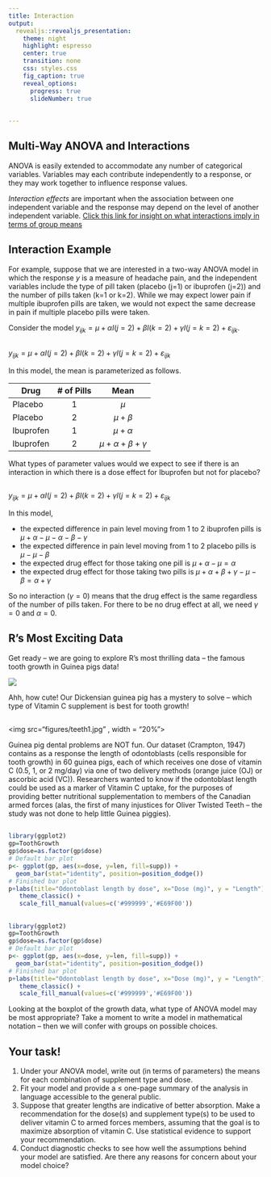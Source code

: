 ```yaml
---
title: Interaction
output: 
  revealjs::revealjs_presentation:
    theme: night
    highlight: espresso
    center: true
    transition: none
    css: styles.css
    fig_caption: true
    reveal_options:
      progress: true
      slideNumber: true
      
  
---
```





## Multi-Way ANOVA and Interactions

ANOVA is easily extended to accommodate any number of categorical variables. Variables may each contribute independently to a response, or they may work together to influence response values.

*Interaction effects* are important when the association between one independent variable and the response may depend on the level of another independent variable. 
[Click this link for insight on what interactions imply in terms of group means](https://courses.washington.edu/smartpsy/interactions.htm)

## Interaction Example

For example, suppose that we are interested in a two-way ANOVA model in which the response $y$ is a measure of headache pain, and the independent variables include the type of pill taken (placebo (j=1) or ibuprofen (j=2)) and the number of pills taken (k=1 or k=2). While we may expect lower pain if multiple ibuprofen pills are taken, we would not expect the same decrease in pain if multiple placebo pills were taken. 


Consider the model $y_{ijk}=\mu + \alpha I(j=2) + \beta I(k=2) + \gamma I(j=k=2)+\varepsilon_{ijk}$.

##

$y_{ijk}=\mu + \alpha I(j=2) + \beta I(k=2) + \gamma I(j=k=2)+\varepsilon_{ijk}$

In this model, the mean is parameterized as follows.

| Drug | \# of Pills | Mean |
| ---- | :-----------: | :----: |
| Placebo | 1 | $\mu$ | 
| Placebo | 2 | $\mu+\beta$ |
| Ibuprofen | 1 | $\mu+\alpha$ |
| Ibuprofen | 2 | $\mu +\alpha+\beta+\gamma$ |


What types of parameter values would we expect to see if there is an interaction in which there is a dose effect for Ibuprofen but not for placebo?

  
##

$y_{ijk}=\mu + \alpha I(j=2) + \beta I(k=2) + \gamma I(j=k=2)+\varepsilon_{ijk}$

In this model,

  - the expected difference in pain level moving from 1 to 2 ibuprofen pills is $\mu+\alpha - \mu - \alpha - \beta - \gamma$
  - the expected difference in pain level moving from 1 to 2 placebo pills is $\mu - \mu - \beta$
  - the expected drug effect for those taking one pill is $\mu+\alpha-\mu=\alpha$
  - the expected drug effect for those taking two pills is $\mu+\alpha+\beta+\gamma - \mu - \beta=\alpha+\gamma$
  
  
So no interaction ($\gamma=0$) means that the drug effect is the same regardless of the number of pills taken. For there to be no drug effect at all, we need $\gamma=0$ and $\alpha=0$.  




## R's Most Exciting Data

Get ready -- we are going to explore R's most thrilling data -- the famous tooth growth in Guinea pigs data!

![](figures/olivertwist.jpg)

Ahh, how cute!  Our Dickensian guinea pig has a mystery to solve -- which type of Vitamin C supplement is best for tooth growth!

##


<img src="figures/teeth1.jpg" , width = "20%">


Guinea pig dental problems are NOT fun. Our dataset (Crampton, 1947) contains as a response the length of odontoblasts (cells responsible for tooth growth) in 60 guinea pigs, each of which receives one dose of vitamin C (0.5, 1, or 2 mg/day) via one of two delivery methods (orange juice (OJ) or ascorbic acid (VC)). Researchers wanted to know if the odontoblast length could be used as a marker of Vitamin C uptake, for the purposes of providing better nutritional supplementation to members of the Canadian armed forces (alas, the first of many injustices for Oliver Twisted Teeth -- the study was not done to help little Guinea piggies).

##


```r
library(ggplot2)
gp=ToothGrowth
gp$dose=as.factor(gp$dose)
# Default bar plot
p<- ggplot(gp, aes(x=dose, y=len, fill=supp)) + 
  geom_bar(stat="identity", position=position_dodge()) 
# Finished bar plot
p+labs(title="Odontoblast length by dose", x="Dose (mg)", y = "Length")+
   theme_classic() +
   scale_fill_manual(values=c('#999999','#E69F00'))

```

##

```r
library(ggplot2)
gp=ToothGrowth
gp$dose=as.factor(gp$dose)
# Default bar plot
p<- ggplot(gp, aes(x=dose, y=len, fill=supp)) + 
  geom_bar(stat="identity", position=position_dodge()) 
# Finished bar plot
p+labs(title="Odontoblast length by dose", x="Dose (mg)", y = "Length")+
   theme_classic() +
   scale_fill_manual(values=c('#999999','#E69F00'))

```

Looking at the boxplot of the growth data, what type of ANOVA model may be most appropriate?  Take a moment to write a model in mathematical notation -- then we will confer with groups on possible choices.

## Your task!

1. Under your ANOVA model, write out (in terms of parameters) the means for each combination of supplement type and dose.
2. Fit your model and provide a $\leq$ one-page summary of the analysis in language accessible to the general public.
3. Suppose that greater lengths are indicative of better absorption. Make a recommendation for the dose(s) and supplement type(s) to be used to deliver vitamin C to armed forces members, assuming that the goal is to maximize absorption of vitamin C. Use statistical evidence to support your recommendation.
4. Conduct diagnostic checks to see how well the assumptions behind your model are satisfied. Are there any reasons for concern about your model choice?






